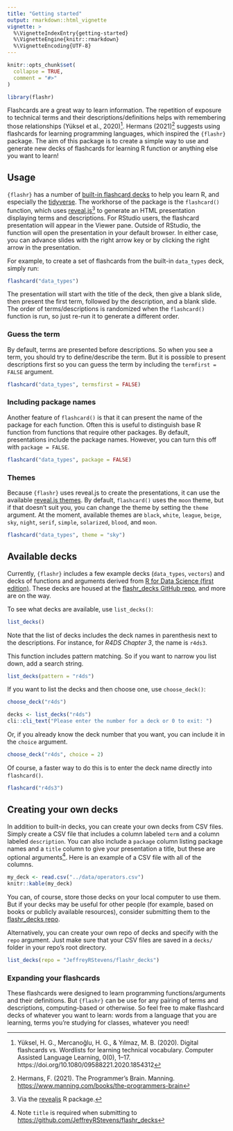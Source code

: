 ```yaml
---
title: "Getting started"
output: rmarkdown::html_vignette
vignette: >
  %\VignetteIndexEntry{getting-started}
  %\VignetteEngine{knitr::rmarkdown}
  %\VignetteEncoding{UTF-8}
---
```


```r
knitr::opts_chunk$set(
  collapse = TRUE,
  comment = "#>"
)
```

```r
library(flashr)
```

Flashcards are a great way to learn information. The repetition of exposure to technical terms and their descriptions/definitions helps with remembering those relationships (Yüksel et al., 2020)^[Yüksel, H. G., Mercanoğlu, H. G., & Yılmaz, M. B. (2020). Digital flashcards vs. Wordlists for learning technical vocabulary. Computer Assisted Language Learning, 0(0), 1–17. https://doi.org/10.1080/09588221.2020.1854312]. Hermans (2021)^[Hermans, F. (2021). The Programmer’s Brain. Manning. [https://www.manning.com/books/the-programmers-brain](https://www.manning.com/books/the-programmers-brain)] suggests using flashcards for learning programming languages, which inspired the `{flashr}` package. The aim of this package is to create a simple way to use and generate new decks of flashcards for learning R function or anything else you want to learn!

## Usage
`{flashr}` has a number of [built-in flashcard decks](https://github.com/JeffreyRStevens/flashr_decks) to help you learn R, and especially the [tidyverse](tidyverse.org/). The workhorse of the package is the `flashcard()` function, which uses [reveal.js](https://revealjs.com/)^[Via the [revealjs](https://github.com/rstudio/revealjs) R package.] to generate an HTML presentation displaying terms and descriptions. For RStudio users, the flashcard presentation will appear in the Viewer pane. Outside of RStudio, the function will open the presentation in your default browser. In either case, you can advance slides with the right arrow key or by clicking the right arrow in the presentation.

For example, to create a set of flashcards from the built-in `data_types` deck, simply run:
```r
flashcard("data_types")
```
The presentation will start with the title of the deck, then give a blank slide, then present the first term, followed by the description, and a blank slide. The order of terms/descriptions is randomized when the `flashcard()` function is run, so just re-run it to generate a different order.

### Guess the term
By default, terms are presented before descriptions. So when you see a term, you should try to define/describe the term. But it is possible to present descriptions first so you can guess the term by including the `termfirst = FALSE` argument.
```r
flashcard("data_types", termsfirst = FALSE)
```

### Including package names
Another feature of `flashcard()` is that it can present the name of the package for each function. Often this is useful to distinguish base R function from functions that require other packages. By default, presentations include the package names. However, you can turn this off with `package = FALSE`.

```r
flashcard("data_types", package = FALSE)
```

### Themes
Because `{flashr}` uses reveal.js to create the presentations, it can use the available [reveal.js themes](https://revealjs.com/themes/). By default, `flashcard()` uses the `moon` theme, but if that doesn't suit you, you can change the theme by setting the `theme` argument. At the moment, available themes are `black`, `white`, `league`, `beige`, `sky`, `night`, `serif`, `simple`, `solarized`, `blood`, and `moon`.
```r
flashcard("data_types", theme = "sky")
```

## Available decks
Currently, `{flashr}` includes a few example decks (`data_types`, `vectors`) and decks of functions and arguments derived from [R for Data Science (first edition)](https://r4ds.had.co.nz/). These decks are housed at the [flashr_decks GitHub repo](https://github.com/JeffreyRStevens/flashr_decks), and more are on the way.

To see what decks are available, use `list_decks()`:
```r
list_decks()
```

Note that the list of decks includes the deck names in parenthesis next to the descriptions. For instance, for _R4DS Chapter 3_, the name is `r4ds3`.

This function includes pattern matching. So if you want to narrow you list down, add a search string.
```r
list_decks(pattern = "r4ds")
```



If you want to list the decks and then choose one, use `choose_deck()`:
```r
choose_deck("r4ds")
```

```r
decks <- list_decks("r4ds")
cli::cli_text("Please enter the number for a deck or 0 to exit: ")
```

Or, if you already know the deck number that you want, you can include it in the `choice` argument.

```r
choose_deck("r4ds", choice = 2)
```

Of course, a faster way to do this is to enter the deck name directly into `flashcard()`. 
```r
flashcard("r4ds3")
```

## Creating your own decks
In addition to built-in decks, you can create your own decks from CSV files. Simply create a CSV file that includes a column labeled `term` and a column labeled `description`. You can also include a `package` column listing package names and a `title` column to give your presentation a title, but these are optional arguments^[Note `title` is required when submitting to [https://github.com/JeffreyRStevens/flashr_decks](flashr_decks)]. Here is an example of a CSV file with all of the columns.

```r
my_deck <- read.csv("../data/operators.csv")
knitr::kable(my_deck)
```

You can, of course, store those decks on your local computer to use them. But if your decks may be useful for other people (for example, based on books or publicly available resources), consider submitting them to the [flashr_decks repo](https://github.com/JeffreyRStevens/flashr_decks/).

Alternatively, you can create your own repo of decks and specify with the `repo` argument. Just make sure that your CSV files are saved in a `decks/` folder in your repo's root directory.
```r
list_decks(repo = "JeffreyRStevens/flashr_decks")
```


### Expanding your flashcards

These flashcards were designed to learn programming functions/arguments and their definitions. But `{flashr}` can be use for any pairing of terms and descriptions, computing-based or otherwise. So feel free to make flashcard decks of whatever you want to learn: words from a language that you are learning, terms you're studying for classes, whatever you need!

